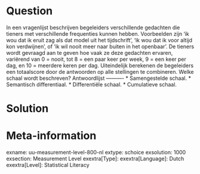 Question
========
  
In een vragenlijst beschrijven begeleiders verschillende gedachten die tieners met verschillende frequenties kunnen hebben. Voorbeelden zijn 'ik wou dat ik eruit zag als dat model uit het tijdschrift', 'ik wou dat ik voor altijd kon verdwijnen', of 'ik wil nooit meer naar buiten in het openbaar'. De tieners wordt gevraagd aan te geven hoe vaak ze deze gedachten ervaren, variërend van 0 = nooit, tot 8 = een paar keer per week, 9 = een keer per dag, en 10 = meerdere keren per dag. Uiteindelijk berekenen de begeleiders een totaalscore door de antwoorden op alle stellingen te combineren. Welke schaal wordt beschreven? 
Antwoordlijst
----------
* Samengestelde schaal.
* Semantisch differentiaal.
* Differentiële schaal.
* Cumulatieve schaal.

Solution
========

Meta-information
================
exname: uu-measurement-level-800-nl
extype: schoice
exsolution: 1000
exsection: Measurement Level
exextra[Type]: 
exextra[Language]: Dutch
exextra[Level]: Statistical Literacy

